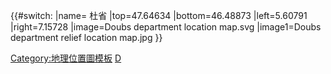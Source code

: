 {{#switch:{{{1}}}
|name= 杜省
|top=47.64634
|bottom=46.48873
|left=5.60791
|right=7.15728
|image=Doubs department location map.svg
|image1=Doubs department relief location map.jpg
}}<noinclude>{{Location map/Info}}
[[Category:地理位置圖模板]]
[[Category:法国各省地理位置图模板|D]]
</noinclude>